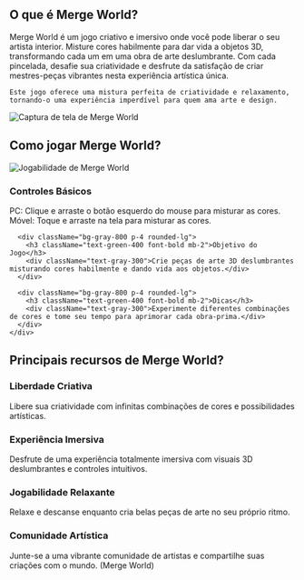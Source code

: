 ## O que é Merge World?
<div className="flex flex-col md:flex-row items-center gap-8">
  <div className="w-full md:w-1/2 text-xl">
    Merge World é um jogo criativo e imersivo onde você pode liberar o seu artista interior. Misture cores habilmente para dar vida a objetos 3D, transformando cada um em uma obra de arte deslumbrante. Com cada pincelada, desafie sua criatividade e desfrute da satisfação de criar mestres-peças vibrantes nesta experiência artística única.

    Este jogo oferece uma mistura perfeita de criatividade e relaxamento, tornando-o uma experiência imperdível para quem ama arte e design.
  </div>
  <div className="w-full md:w-1/2 flex justify-center items-center">
    <img 
      src="https://sprunkiretake.fun/games/merge-world/game_screenshot.webp" 
      alt="Captura de tela de Merge World" 
      className="w-4/5 h-auto"
    />
  </div>
</div>

## Como jogar Merge World?

<div className="flex flex-col md:flex-row items-center gap-8">
  <div className="w-full md:w-1/2">
    <img 
      src="https://sprunkiretake.fun/games/merge-world/game_screenshot.webp" 
      alt="Jogabilidade de Merge World" 
      className="w-4/5 h-auto mx-auto"
    />
  </div>
  <div className="w-full md:w-1/2">
    <div className="grid grid-cols-1 gap-4 mt-0">
      <div className="bg-gray-800 p-4 rounded-lg">
        <h3 className="text-green-400 font-bold mb-2">Controles Básicos</h3>
        <div className="text-gray-300">
          PC: Clique e arraste o botão esquerdo do mouse para misturar as cores.<br/>
          Móvel: Toque e arraste na tela para misturar as cores.
        </div>
      </div>

      <div className="bg-gray-800 p-4 rounded-lg">
        <h3 className="text-green-400 font-bold mb-2">Objetivo do Jogo</h3>
        <div className="text-gray-300">Crie peças de arte 3D deslumbrantes misturando cores habilmente e dando vida aos objetos.</div>
      </div>

      <div className="bg-gray-800 p-4 rounded-lg">
        <h3 className="text-green-400 font-bold mb-2">Dicas</h3>
        <div className="text-gray-300">Experimente diferentes combinações de cores e tome seu tempo para aprimorar cada obra-prima.</div>
      </div>
    </div>
  </div>
</div>

## Principais recursos de Merge World?

<div className="grid grid-cols-1 md:grid-cols-2 gap-4">
  <div className="bg-gray-800 p-4 rounded-lg">
    <h3 className="text-green-400 font-bold mb-2">Liberdade Criativa</h3>
    <div className="text-gray-300">Libere sua criatividade com infinitas combinações de cores e possibilidades artísticas.</div>
  </div>

  <div className="bg-gray-800 p-4 rounded-lg">
    <h3 className="text-green-400 font-bold mb-2">Experiência Imersiva</h3>
    <div className="text-gray-300">Desfrute de uma experiência totalmente imersiva com visuais 3D deslumbrantes e controles intuitivos.</div>
  </div>

  <div className="bg-gray-800 p-4 rounded-lg">
    <h3 className="text-green-400 font-bold mb-2">Jogabilidade Relaxante</h3>
    <div className="text-gray-300">Relaxe e descanse enquanto cria belas peças de arte no seu próprio ritmo.</div>
  </div>

  <div className="bg-gray-800 p-4 rounded-lg">
    <h3 className="text-green-400 font-bold mb-2">Comunidade Artística</h3>
    <div className="text-gray-300">Junte-se a uma vibrante comunidade de artistas e compartilhe suas criações com o mundo. (Merge World)</div>
  </div>
</div>
